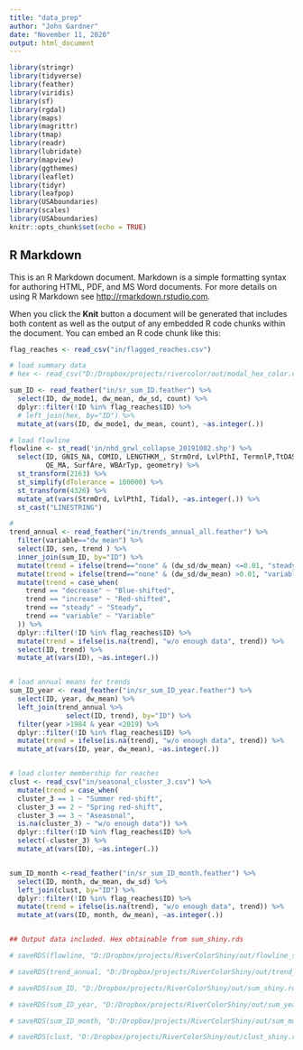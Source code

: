 ```yaml
---
title: "data_prep"
author: "John Gardner"
date: "November 11, 2020"
output: html_document
---
```


```r
library(stringr)
library(tidyverse)
library(feather)
library(viridis)
library(sf)
library(rgdal)
library(maps)
library(magrittr)
library(tmap)
library(readr)
library(lubridate)
library(mapview)
library(ggthemes)
library(leaflet)
library(tidyr)
library(leafpop)
library(USAboundaries)
library(scales)
library(USAboundaries)
knitr::opts_chunk$set(echo = TRUE)
```

## R Markdown

This is an R Markdown document. Markdown is a simple formatting syntax for authoring HTML, PDF, and MS Word documents. For more details on using R Markdown see <http://rmarkdown.rstudio.com>.

When you click the **Knit** button a document will be generated that includes both content as well as the output of any embedded R code chunks within the document. You can embed an R code chunk like this:

```r
flag_reaches <- read_csv("in/flagged_reaches.csv")

# load summary data
# hex <- read_csv("D:/Dropbox/projects/rivercolor/out/modal_hex_color.csv")

sum_ID <- read_feather("in/sr_sum_ID.feather") %>%
  select(ID, dw_mode1, dw_mean, dw_sd, count) %>%
  dplyr::filter(!ID %in% flag_reaches$ID) %>%
  # left_join(hex, by="ID") %>%
  mutate_at(vars(ID, dw_mode1, dw_mean, count), ~as.integer(.))

# load flowline
flowline <- st_read('in/nhd_grwl_collapse_20191002.shp') %>%
  select(ID, GNIS_NA, COMID, LENGTHKM_, StrmOrd, LvlPthI, TermnlP,TtDASKM, Tidal, 
         QE_MA, SurfAre, WBArTyp, geometry) %>%
  st_transform(2163) %>%
  st_simplify(dTolerance = 100000) %>%
  st_transform(4326) %>%
  mutate_at(vars(StrmOrd, LvlPthI, Tidal), ~as.integer(.)) %>%
  st_cast("LINESTRING")

#
trend_annual <- read_feather("in/trends_annual_all.feather") %>%
  filter(variable=="dw_mean") %>%
  select(ID, sen, trend ) %>%
  inner_join(sum_ID, by="ID") %>%
  mutate(trend = ifelse(trend=="none" & (dw_sd/dw_mean) <=0.01, "steady", trend )) %>%
  mutate(trend = ifelse(trend=="none" & (dw_sd/dw_mean) >0.01, "variable", trend )) %>%
  mutate(trend = case_when(
    trend == "decrease" ~ "Blue-shifted",
    trend == "increase" ~ "Red-shifted",
    trend == "steady" ~ "Steady",
    trend == "variable" ~ "Variable"
  )) %>% 
  dplyr::filter(!ID %in% flag_reaches$ID) %>%
  mutate(trend = ifelse(is.na(trend), "w/o enough data", trend)) %>%
  select(ID, trend) %>%
  mutate_at(vars(ID), ~as.integer(.))


# load annual means for trends
sum_ID_year <- read_feather("in/sr_sum_ID_year.feather") %>%
  select(ID, year, dw_mean) %>%
  left_join(trend_annual %>%
              select(ID, trend), by="ID") %>%
  filter(year >1984 & year <2019) %>%
  dplyr::filter(!ID %in% flag_reaches$ID) %>%
  mutate(trend = ifelse(is.na(trend), "w/o enough data", trend)) %>%
  mutate_at(vars(ID, year, dw_mean), ~as.integer(.))


# load cluster membership for reaches
clust <- read_csv("in/seasonal_cluster_3.csv") %>%
  mutate(trend = case_when(
  cluster_3 == 1 ~ "Summer red-shift",
  cluster_3 == 2 ~ "Spring red-shift",
  cluster_3 == 3 ~ "Aseasonal",
  is.na(cluster_3) ~ "w/o enough data")) %>%
  dplyr::filter(!ID %in% flag_reaches$ID) %>%
  select(-cluster_3) %>%
  mutate_at(vars(ID), ~as.integer(.))


sum_ID_month <-read_feather("in/sr_sum_ID_month.feather") %>%
  select(ID, month, dw_mean, dw_sd) %>%
  left_join(clust, by="ID") %>%
  dplyr::filter(!ID %in% flag_reaches$ID) %>%
  mutate(trend = ifelse(is.na(trend), "w/o enough data", trend)) %>%
  mutate_at(vars(ID, month, dw_mean), ~as.integer(.))


## Output data included. Hex obtainable from sum_shiny.rds

# saveRDS(flowline, "D:/Dropbox/projects/RiverColorShiny/out/flowline_shiny2.rds")

# saveRDS(trend_annual, "D:/Dropbox/projects/RiverColorShiny/out/trend_shiny.rds")

# saveRDS(sum_ID, "D:/Dropbox/projects/RiverColorShiny/out/sum_shiny.rds")

# saveRDS(sum_ID_year, "D:/Dropbox/projects/RiverColorShiny/out/sum_year_shiny.rds")

# saveRDS(sum_ID_month, "D:/Dropbox/projects/RiverColorShiny/out/sum_month_shiny.rds")

# saveRDS(clust, "D:/Dropbox/projects/RiverColorShiny/out/clust_shiny.rds")



```

